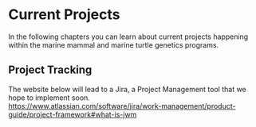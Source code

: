 # Current Projects {.unnumbered}
In the following chapters you can learn about current projects happening within the marine mammal and marine turtle genetics programs.

## Project Tracking ##
The website below will lead to a Jira, a Project Management tool that we hope to implement soon.\
<https://www.atlassian.com/software/jira/work-management/product-guide/project-framework#what-is-jwm>